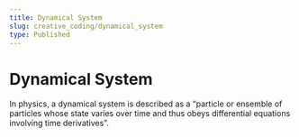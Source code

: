 ```yaml
---
title: Dynamical System
slug: creative_coding/dynamical_system
type: Published
---
```



# Dynamical System

<Suspense>
  <Preview />
</Suspense>

In physics, a dynamical system is described as a “particle or ensemble of particles whose state varies over time and thus obeys differential equations involving time derivatives”.
